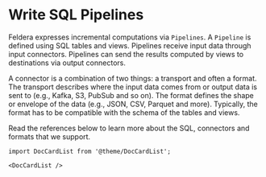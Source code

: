 # Write SQL Pipelines

Feldera expresses incremental computations via `Pipelines`. A `Pipeline` is defined using SQL tables and views. Pipelines receive input data
through input connectors. Pipelines can send the results computed by views to destinations via output connectors.

A connector is a combination of two things: a transport and often a format. The transport describes where the input data comes from or output data is sent to (e.g., Kafka,
S3, PubSub and so on). The format defines the shape or envelope of the data (e.g., JSON, CSV, Parquet and more). Typically, the format has to be compatible
with the schema of the tables and views. 

Read the references below to learn more about the SQL, connectors and formats that we support.

```mdx-code-block
import DocCardList from '@theme/DocCardList';

<DocCardList />
```
